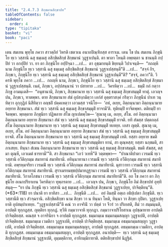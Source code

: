 ```yaml
---
title: "2.4.7.3 สิกฺขมานสิกฺขาปท"
tableOfContents: false
sidebar:
  order: 4
type: "tipitaka"
basket: "vi"
book: "paci"
---
```



<DynamicBreadcrumb />

<Division number="1077" book="paci">

<Paragraph number="3201" book="paci">
เตน สมเยน พุทฺโธ ภควา สาวตฺถิยํ วิหรติ เชตวเน อนาถปิณฺฑิกสฺส อาราเม. เตน โข ปน สมเยน ภิกฺขุนิโย ทฺเว วสฺสานิ ฉสุ ธมฺเมสุ อสิกฺขิตสิกฺขํ สิกฺขมานํ วุฏฺฐาเปนฺติ. ตา พาลา โหนฺติ อพฺยตฺตา น ชานนฺติ กปฺปิยํ วา อกปฺปิยํ วา.
</Paragraph>

<Paragraph number="3202" book="paci">
ยา ตา ภิกฺขุนิโย อปฺปิจฺฉา …เป…  ตา อุชฺฌายนฺติ ขิยฺยนฺติ วิปาเจนฺติ—  “กถญฺหิ นาม ภิกฺขุนิโย ทฺเว วสฺสานิ ฉสุ ธมฺเมสุ อสิกฺขิตสิกฺขํ สิกฺขมานํ วุฏฺฐาเปสฺสนฺตี”ติ …เป…  “สจฺจํ กิร, ภิกฺขเว, ภิกฺขุนิโย ทฺเว วสฺสานิ ฉสุ ธมฺเมสุ อสิกฺขิตสิกฺขํ สิกฺขมานํ วุฏฺฐาเปนฺตี”ติ? “สจฺจํ, ภควา”ติ. วิครหิ พุทฺโธ ภควา …เป…  กถญฺหิ นาม, ภิกฺขเว, ภิกฺขุนิโย ทฺเว วสฺสานิ ฉสุ ธมฺเมสุ อสิกฺขิตสิกฺขํ สิกฺขมานํ วุฏฺฐาเปสฺสนฺติ. เนตํ, ภิกฺขเว, อปฺปสนฺนานํ วา ปสาทาย …เป…  วิครหิตฺวา …เป…  ธมฺมิํ กถํ กตฺวา ภิกฺขู อามนฺเตสิ—  “อนุชานามิ, ภิกฺขเว, สิกฺขมานาย ทฺเว วสฺสานิ ฉสุ ธมฺเมสุ สิกฺขาสมฺมุติํ ทาตุํ. เอวญฺจ ปน, ภิกฺขเว, ทาตพฺพา. ตาย สิกฺขมานาย สํฆํ อุปสงฺกมิตฺวา เอกํสํ อุตฺตราสงฺคํ กริตฺวา ภิกฺขุนีนํ ปาเท วนฺทิตฺวา อุกฺกุฏิกํ นิสีทิตฺวา อญฺชลิํ ปคฺคเหตฺวา เอวมสฺส วจนีโย—  ‘อหํ, อเยฺย, อิตฺถนฺนามา อิตฺถนฺนามาย อยฺยาย สิกฺขมานา. สํฆํ ทฺเว วสฺสานิ ฉสุ ธมฺเมสุ สิกฺขาสมฺมุติํ ยาจามี’ติ. ทุติยมฺปิ ยาจิตพฺพา. ตติยมฺปิ ยาจิตพฺพา. พฺยตฺตาย ภิกฺขุนิยา ปฏิพลาย สํโฆ ญาเปตพฺโพ—
</Paragraph>

</Division>
<Division number="1078" book="paci">

<Paragraph number="3203" book="paci">
‘สุณาตุ เม, อเยฺย, สํโฆ. อยํ อิตฺถนฺนามา อิตฺถนฺนามาย อยฺยาย สิกฺขมานา สํฆํ ทฺเว วสฺสานิ ฉสุ ธมฺเมสุ สิกฺขาสมฺมุติํ ยาจติ. ยทิ สํฆสฺส ปตฺตกลฺลํ สํโฆ อิตฺถนฺนามาย สิกฺขมานาย ทฺเว วสฺสานิ ฉสุ ธมฺเมสุ สิกฺขาสมฺมุติํ ทเทยฺย. เอสา ญตฺติ.
</Paragraph>

<Paragraph number="3204" book="paci">
สุณาตุ เม, อเยฺย, สํโฆ. อยํ อิตฺถนฺนามา อิตฺถนฺนามาย อยฺยาย สิกฺขมานา สํฆํ ทฺเว วสฺสานิ ฉสุ ธมฺเมสุ สิกฺขาสมฺมุติํ ยาจติ. สํโฆ อิตฺถนฺนามาย สิกฺขมานาย ทฺเว วสฺสานิ ฉสุ ธมฺเมสุ สิกฺขาสมฺมุติํ เทติ. ยสฺสา อยฺยาย ขมติ อิตฺถนฺนามาย สิกฺขมานาย ทฺเว วสฺสานิ ฉสุ ธมฺเมสุ สิกฺขาสมฺมุติยา ทานํ, สา ตุณฺหสฺส; ยสฺสา นกฺขมติ, สา ภาเสยฺย.
</Paragraph>

<Paragraph number="3205" book="paci">
ทินฺนา สํเฆน อิตฺถนฺนามาย สิกฺขมานาย ทฺเว วสฺสานิ ฉสุ ธมฺเมสุ สิกฺขาสมฺมุติ. ขมติ สํฆสฺส, ตสฺมา ตุณฺหี, เอวเมตํ ธารยามี’”ติ.
</Paragraph>

</Division>
<Division number="1079" book="paci">

<Paragraph number="3206" book="paci">
สา สิกฺขมานา “เอวํ วเทหี”ติ วตฺตพฺพา—  “ปาณาติปาตา เวรมณิํ ทฺเว วสฺสานิ อวีติกฺกมฺม สมาทานํ สมาทิยามิ. อทินฺนาทานา เวรมณิํ ทฺเว วสฺสานิ อวีติกฺกมฺม สมาทานํ สมาทิยามิ. อพฺรหฺมจริยา เวรมณิํ ทฺเว วสฺสานิ อวีติกฺกมฺม สมาทานํ สมาทิยามิ. มุสาวาทา เวรมณิํ ทฺเว วสฺสานิ อวีติกฺกมฺม สมาทานํ สมาทิยามิ. สุราเมรยมชฺชปฺปมาทฏฺฐานา เวรมณิํ ทฺเว วสฺสานิ อวีติกฺกมฺม สมาทานํ สมาทิยามิ. วิกาลโภชนา เวรมณิํ ทฺเว วสฺสานิ อวีติกฺกมฺม สมาทานํ สมาทิยามี”ติ.
</Paragraph>

<Paragraph number="3207" book="paci">
อถ โข ภควา ตา ภิกฺขุนิโย อเนกปริยาเยน วิครหิตฺวา ทุพฺภรตาย …เป…  เอวญฺจ ปน, ภิกฺขเว, ภิกฺขุนิโย อิมํ สิกฺขาปทํ อุทฺทิสนฺตุ—
</Paragraph>

</Division>
<Division number="1080" book="paci">

<Paragraph number="3208" book="paci">
<Emphasis>“ยา ปน ภิกฺขุนี ทฺเว วสฺสานิ ฉสุ ธมฺเมสุ อสิกฺขิตสิกฺขํ สิกฺขมานํ วุฏฺฐาเปยฺย, ปาจิตฺติยนฺ”</Emphasis>ติ. (*63*:<Emphasis>118</Emphasis>)
</Paragraph>

</Division>
<Division number="1081" book="paci">

<Paragraph number="3209" book="paci">
<Emphasis>ยา ปนา</Emphasis>ติ ยา ยาทิสา …เป…  <Emphasis>ภิกฺขุนี</Emphasis>ติ …เป…  อยํ อิมสฺมิํ อตฺเถ อธิปฺเปตา ภิกฺขุนีติ.
</Paragraph>

<Paragraph number="3210" book="paci">
<Emphasis>ทฺเว วสฺสานี</Emphasis>ติ ทฺเว สํวจฺฉรานิ. <Emphasis>อสิกฺขิตสิกฺขา</Emphasis> นาม สิกฺขา วา น ทินฺนา โหติ, ทินฺนา วา สิกฺขา กุปิตา. <Emphasis>วุฏฺฐาเปยฺยา</Emphasis>ติ อุปสมฺปาเทยฺย.
</Paragraph>

<Paragraph number="3211" book="paci">
“วุฏฺฐาเปสฺสามี”ติ คณํ วา อาจรินิํ วา ปตฺตํ วา จีวรํ วา ปริเยสติ, สีมํ วา สมฺมนฺนติ, อาปตฺติ ทุกฺกฏสฺส. ญตฺติยา ทุกฺกฏํ. ทฺวีหิ กมฺมวาจาหิ ทุกฺกฏา. กมฺมวาจาปริโยสาเน อุปชฺฌายาย อาปตฺติ ปาจิตฺติยสฺส. คณสฺส จ อาจรินิยา จ อาปตฺติ ทุกฺกฏสฺส.
</Paragraph>

</Division>
<Division number="1082" book="paci">

<Paragraph number="3212" book="paci">
ธมฺมกมฺเม ธมฺมกมฺมสญฺญา วุฏฺฐาเปติ, อาปตฺติ ปาจิตฺติยสฺส. ธมฺมกมฺเม เวมติกา วุฏฺฐาเปติ, อาปตฺติ ปาจิตฺติยสฺส. ธมฺมกมฺเม อธมฺมกมฺมสญฺญา วุฏฺฐาเปติ, อาปตฺติ ปาจิตฺติยสฺส.
</Paragraph>

<Paragraph number="3213" book="paci">
อธมฺมกมฺเม ธมฺมกมฺมสญฺญา, อาปตฺติ ทุกฺกฏสฺส. อธมฺมกมฺเม เวมติกา, อาปตฺติ ทุกฺกฏสฺส. อธมฺมกมฺเม อธมฺมกมฺมสญฺญา, อาปตฺติ ทุกฺกฏสฺส.
</Paragraph>

</Division>
<Division number="1083" book="paci">

<Paragraph number="3214" book="paci">
อนาปตฺติ—  ทฺเว วสฺสานิ ฉสุ ธมฺเมสุ สิกฺขิตสิกฺขํ สิกฺขมานํ วุฏฺฐาเปติ, อุมฺมตฺติกาย, อาทิกมฺมิกายาติ.

</Paragraph>
</Division>

<Paragraph number="3215" type="center" book="paci">
ตติยสิกฺขาปทํ นิฏฺฐิตํ.
</Paragraph>